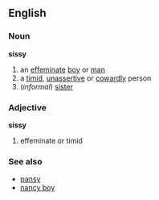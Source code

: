 ==English==
===Noun===
'''sissy'''
# an [[effeminate]] [[boy]] or [[man]]
# a [[timid]], [[unassertive]] or [[cowardly]] person
#(''informal'') [[sister]]
===Adjective===
'''sissy'''
# effeminate or timid
===See also===
*[[pansy]]
*[[nancy boy]]